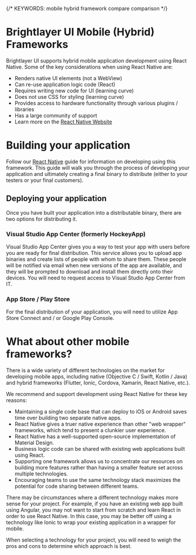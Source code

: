 
{/* KEYWORDS: mobile hybrid framework compare comparison */}

# Brightlayer UI Mobile (Hybrid) Frameworks

Brightlayer UI supports hybrid mobile application development using React Native. Some of the key considerations when using React Native are:

-   Renders native UI elements (not a WebView)
-   Can re-use application logic code (React)
-   Requires writing new code for UI (learning curve)
-   Does not use CSS for styling (learning curve)
-   Provides access to hardware functionality through various plugins / libraries
-   Has a large community of support
-   Learn more on the [React Native Website](https://facebook.github.io/react-native/)

<Divider style={{}} />

# Building your application

Follow our [React Native](/development/frameworks-mobile/react-native) guide for information on developing using this framework. This guide will walk you through the process of developing your application and ultimately creating a final binary to distribute (either to your testers or your final customers).

## Deploying your application

Once you have built your application into a distributable binary, there are two options for distributing it.

### Visual Studio App Center (formerly HockeyApp)

Visual Studio App Center gives you a way to test your app with users before you are ready for final distribution. This service allows you to upload app binaries and create lists of people with whom to share them. These people will be notified via email when new versions of the app are available, and they will be prompted to download and install them directly onto their devices. You will need to request access to Visual Studio App Center from IT.

### App Store / Play Store

For the final distribution of your application, you will need to utilize App Store Connect and / or Google Play Console.

# What about other mobile frameworks?

There is a wide variety of different technologies on the market for developing mobile apps, including native (Objective C / Swift, Kotlin / Java) and hybrid frameworks (Flutter, Ionic, Cordova, Xamarin, React Native, etc.).

We recommend and support development using React Native for these key reasons:

-   Maintaining a single code base that can deploy to iOS or Android saves time over building two separate native apps.
-   React Native gives a truer native experience than other "web wrapper" frameworks, which tend to present a clunkier user experience.
-   React Native has a well-supported open-source implementation of Material Design.
-   Business logic code can be shared with existing web applications built using React.
-   Supporting one framework allows us to concentrate our resources on building more features rather than having a smaller feature set across multiple technologies.
-   Encouraging teams to use the same technology stack maximizes the potential for code sharing between different teams.

There may be circumstances where a different technology makes more sense for your project. For example, if you have an existing web app built using Angular, you may not want to start from scratch and learn React in order to use React Native. In this case, you may be better off using a technology like Ionic to wrap your existing application in a wrapper for mobile.

When selecting a technology for your project, you will need to weigh the pros and cons to determine which approach is best.

<Divider style={{}} />

